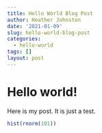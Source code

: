 ```yaml
---
title: Hello World Blog Post
author: Heather Johnston
date: '2021-01-09'
slug: hello-world-blog-post
categories: 
  - hello-world
tags: []
layout: post
---
```


# Hello world!

Here is my post. It is just a test.

```r
hist(rnorm(101))
```
